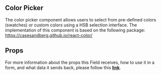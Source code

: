
<Meta title='FormFields/FormFieldColorPicker/Readme' />

## Color Picker
The color picker component allows users to select from pre-defined colors (swatches) or custom colors using a HSB selection interface.
The implementation of this component is based on the following package: https://casesandberg.github.io/react-color/

## Props

For more information about the props this Field receives, how to use it in a form, and what data it sends back, please follow this [**link**](https://simpleviewinc.github.io/sv-mosaic/master/?path=/docs/components-form-readme--page#formfieldcolorpicker).

<Preview withSource='none'>
  <stories.Playground />
</Preview>
